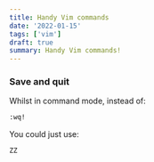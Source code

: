 ```yaml
---
title: Handy Vim commands
date: '2022-01-15'
tags: ['vim']
draft: true
summary: Handy Vim commands!
---
```


### Save and quit

Whilst in command mode, instead of:

```bash
:wq!
```

You could just use:

```bash
ZZ
```
